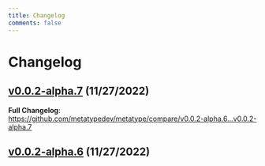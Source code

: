 ```yaml
---
title: Changelog
comments: false
---
```








# Changelog

## [v0.0.2-alpha.7](https://github.com/metatypedev/metatype/releases/tag/v0.0.2-alpha.7) (11/27/2022)

<!-- Release notes generated using configuration in .github/release.yml at v0.0.2-alpha.7 -->



**Full Changelog**: https://github.com/metatypedev/metatype/compare/v0.0.2-alpha.6...v0.0.2-alpha.7

## [v0.0.2-alpha.6](https://github.com/metatypedev/metatype/releases/tag/v0.0.2-alpha.6) (11/27/2022)
